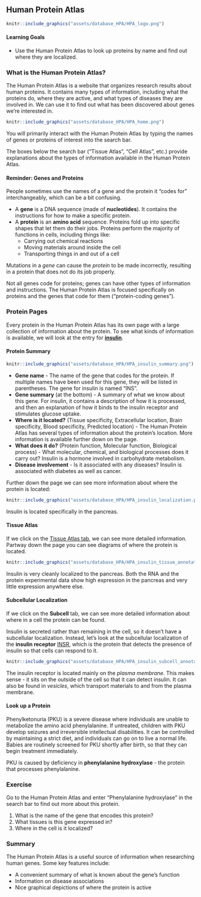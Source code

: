 ## Human Protein Atlas

```r
knitr::include_graphics("assets/database_HPA/HPA_logo.png")
```

#### Learning Goals {-}

- Use the Human Protein Atlas to look up proteins by name and find out where they are localized.

### What is the Human Protein Atlas?

The Human Protein Atlas is a website that organizes research results about human proteins.  It contains many types of information, including what the proteins do, where they are active, and what types of diseases they are involved in.  We can use it to find out what has been discovered about genes we’re interested in.

```r

knitr::include_graphics("assets/database_HPA/HPA_home.png")
```

You will primarily interact with the Human Protein Atlas by typing the names of genes or proteins of interest into the search bar.

The boxes below the search bar ("Tissue Atlas", "Cell Atlas", etc.) provide explanations about the types of information available in the Human Protein Atlas.

#### Reminder: Genes and Proteins {-}

People sometimes use the names of a gene and the protein it "codes for" interchangeably, which can be a bit confusing.

- A **gene** is a DNA sequence (made of **nucleotides**).  It contains the instructions for how to make a specific protein.
- A **protein** is an **amino acid** sequence.  Proteins fold up into specific shapes that let them do their jobs.  Proteins perform the majority of functions in cells, including things like:
    - Carrying out chemical reactions
    - Moving materials around inside the cell
    - Transporting things in and out of a cell

Mutations in a *gene* can cause the *protein* to be made incorrectly, resulting in a protein that does not do its job properly.

Not all genes code for proteins; genes can have other types of information and instructions.  The Human Protein Atlas is focused specifically on proteins and the genes that code for them ("protein-coding genes").

### Protein Pages

Every protein in the Human Protein Atlas has its own page with a large collection of information about the protein.  To see what kinds of information is available, we will look at the entry for [**insulin**](https://www.proteinatlas.org/ENSG00000254647-INS).

#### Protein Summary {-}

```r

knitr::include_graphics("assets/database_HPA/HPA_insulin_summary.png")
```

- **Gene name** - The name of the gene that codes for the protein.  If multiple names have been used for this gene, they will be listed in parentheses.  The gene for insulin is named “INS”.
- **Gene summary** (at the bottom) - A summary of what we know about this gene.  For insulin, it contains a description of how it is processed, and then an explanation of how it binds to the insulin receptor and stimulates glucose uptake.
- **Where is it located?** (Tissue specificity, Extracellular location, Brain specificity, Blood specificity, Predicted location) - The Human Protein Atlas has several types of information about the protein’s location.  More information is available further down on the page.
- **What does it do?** (Protein function, Molecular function, Biological process) - What molecular, chemical, and biological processes does it carry out?  Insulin is a hormone involved in carbohydrate metabolism.
- **Disease involvement** - Is it associated with any diseases?  Insulin is associated with diabetes as well as cancer.

Further down the page we can see more information about where the protein is located:

```r

knitr::include_graphics("assets/database_HPA/HPA_insulin_localization.png")
```

Insulin is located specifically in the pancreas.

#### Tissue Atlas {-}

If we click on the [Tissue Atlas tab](https://www.proteinatlas.org/ENSG00000254647-INS/tissue), we can see more detailed information.  Partway down the page you can see diagrams of where the protein is located.

```r

knitr::include_graphics("assets/database_HPA/HPA_insulin_tissue_annotated.png")
```

Insulin is very cleanly localized to the pancreas.  Both the RNA and the protein experimental data show high expression in the pancreas and very little expression anywhere else.

#### Subcellular Localization  {-}

If we click on the **Subcell** tab, we can see more detailed information about where in a cell the protein can be found.

Insulin is secreted rather than remaining in the cell, so it doesn't have a subcellular localization.  Instead, let's look at the subcellular localization of the **insulin receptor** [INSR](https://www.proteinatlas.org/ENSG00000171105-INSR/subcellular), which is the protein that detects the presence of insulin so that cells can respond to it.

```r

knitr::include_graphics("assets/database_HPA/HPA_insulin_subcell_annotated.png")
```

The insulin receptor is located mainly on the *plasma membrane*.  This makes sense - it sits on the outside of the cell so that it can detect insulin.  It can also be found in *vesicles*, which transport materials to and from the plasma membrane.

#### Look up a Protein {-}

Phenylketonuria (PKU) is a severe disease where individuals are unable to metabolize the amino acid phenylalanine.  If untreated, children with PKU develop seizures and irreversible intellectual disabilities.  It can be controlled by maintaining a strict diet, and individuals can go on to live a normal life.  Babies are routinely screened for PKU shortly after birth, so that they can begin treatment immediately.

PKU is caused by deficiency in **phenylalanine hydroxylase** - the protein that processes phenylalanine.

:::{.reflection}
### Exercise {- .unlisted}

Go to the Human Protein Atlas and enter "Phenylalanine hydroxylase" in the search bar to find out more about this protein.

1. What is the name of the gene that encodes this protein?
1. What tissues is this gene expressed in?
1. Where in the cell is it localized?
:::

### Summary

The Human Protein Atlas is a useful source of information when researching human genes.  Some key features include:

- A convenient summary of what is known about the gene's function
- Information on disease associations
- Nice graphical depictions of where the protein is active
